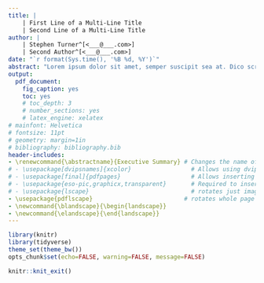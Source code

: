 ```yaml
---
title: |
    | First Line of a Multi-Line Title
    | Second Line of a Multi-Line Title
author: |
    | Stephen Turner^[<___@___.com>]
    | Second Author^[<___@___.com>]
date: "`r format(Sys.time(), '%B %d, %Y')`"
abstract: "Lorem ipsum dolor sit amet, semper suscipit sea at. Dico scriptorem nec at, ex qui virtute dolores oportere. Duis tantas ponderum ut has. Est saepe mandamus salutatus et, id sed semper detracto moderatius, ei sit aperiam voluptua. Per esse justo fierent eu, duo quando tempor ut. At elitr doming possim vim, ut dolorem appetere nec."
output: 
  pdf_document: 
    fig_caption: yes
    toc: yes
    # toc_depth: 3
    # number_sections: yes
    # latex_engine: xelatex
# mainfont: Helvetica
# fontsize: 11pt
# geometry: margin=1in
# bibliography: bibliography.bib
header-includes:
- \renewcommand{\abstractname}{Executive Summary} # Changes the name of the abstract section.
# - \usepackage[dvipsnames]{xcolor}                 # Allows using dvips color names
# - \usepackage[final]{pdfpages}                    # Allows inserting PDFs as additional pages
# - \usepackage{eso-pic,graphicx,transparent}       # Required to insert draft watermark
# - \usepackage{lscape}                             # rotates just images/sections
- \usepackage{pdflscape}                          # rotates whole page
- \newcommand{\blandscape}{\begin{landscape}}
- \newcommand{\elandscape}{\end{landscape}}
---
```


<!-- UNCOMMENT TO ADD A WATERMARK. ENSURE APPROPRIATE PACKAGES ARE INCLUDED IN YAML/LATEX HEADER -->
<!-- \AddToShipoutPictureFG{ -->
<!--   \AtPageCenter{% or \AtTextCenter -->
<!--     \makebox[0pt]{\rotatebox[origin=c]{60}{% -->
<!--       \scalebox{12}{\texttransparent{0.08}{DRAFT}}% -->
<!--     }} -->
<!--   } -->
<!-- } -->

```r
library(knitr)
library(tidyverse)
theme_set(theme_bw())
opts_chunk$set(echo=FALSE, warning=FALSE, message=FALSE)
```



```r
knitr::knit_exit()
```


<!-- See Rmd source. Uncomment and adjust YAML header as necessary to see these. -->

<!-- \color{OliveGreen} -->
<!-- Some green text. Must uncomment `usepackage[dvipsnames]{xcolor}` in YAML header. -->
<!-- \color{black} -->

<!-- To include an attachment, uncomment the line below and add `usepackage[final]{pdfpages}` to header. -->
<!-- \includepdf[pages=-]{path-to-pdf-to-attach.pdf}  -->
